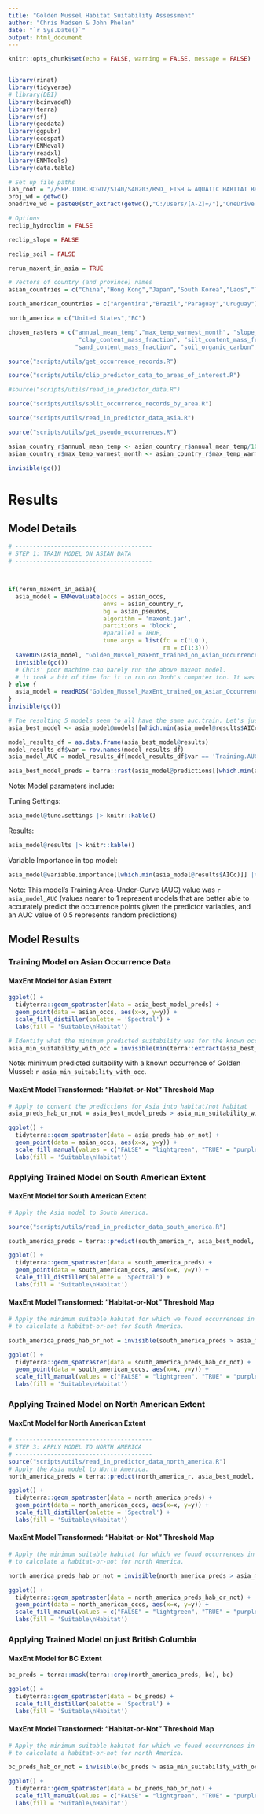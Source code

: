 ```yaml
---
title: "Golden Mussel Habitat Suitability Assessment"
author: "Chris Madsen & John Phelan"
date: "`r Sys.Date()`"
output: html_document
---
```


```r
knitr::opts_chunk$set(echo = FALSE, warning = FALSE, message = FALSE)


library(rinat)
library(tidyverse)
# library(DBI)
library(bcinvadeR)
library(terra)
library(sf)
library(geodata)
library(ggpubr)
library(ecospat)
library(ENMeval)
library(readxl)
library(ENMTools)
library(data.table)

# Set up file paths
lan_root = "//SFP.IDIR.BCGOV/S140/S40203/RSD_ FISH & AQUATIC HABITAT BRANCH/General/"
proj_wd = getwd()
onedrive_wd = paste0(str_extract(getwd(),"C:/Users/[A-Z]+/"),"OneDrive - Government of BC/data/")

# Options
reclip_hydroclim = FALSE

reclip_slope = FALSE

reclip_soil = FALSE

rerun_maxent_in_asia = TRUE

# Vectors of country (and province) names
asian_countries = c("China","Hong Kong","Japan","South Korea","Laos","Thailand","Taiwan")

south_american_countries = c("Argentina","Brazil","Paraguay","Uruguay")

north_america = c("United States","BC")

chosen_rasters = c("annual_mean_temp","max_temp_warmest_month", "slope_average",
                    "clay_content_mass_fraction", "silt_content_mass_fraction", 
                   "sand_content_mass_fraction", "soil_organic_carbon", "soil_pH_in_H2O")

source("scripts/utils/get_occurrence_records.R")

source("scripts/utils/clip_predictor_data_to_areas_of_interest.R")

#source("scripts/utils/read_in_predictor_data.R")

source("scripts/utils/split_occurrence_records_by_area.R")

source("scripts/utils/read_in_predictor_data_asia.R")

source("scripts/utils/get_pseudo_occurrences.R")

asian_country_r$annual_mean_temp <- asian_country_r$annual_mean_temp/10
asian_country_r$max_temp_warmest_month <- asian_country_r$max_temp_warmest_month/10

invisible(gc())

```

# Results {.tabset}

## Model Details 

```r

# ---------------------------------------
# STEP 1: TRAIN MODEL ON ASIAN DATA
# ---------------------------------------



if(rerun_maxent_in_asia){
  asia_model = ENMevaluate(occs = asian_occs,
                           envs = asian_country_r,
                           bg = asian_pseudos,
                           algorithm = 'maxent.jar',
                           partitions = 'block',
                           #parallel = TRUE,
                           tune.args = list(fc = c('LQ'),
                                            rm = c(1:3)))
  saveRDS(asia_model, "Golden_Mussel_MaxEnt_trained_on_Asian_Occurrences.rds")
  invisible(gc())
  # Chris' poor machine can barely run the above maxent model.
  # it took a bit of time for it to run on Jonh's computer too. It was not at all fast.
} else {
  asia_model = readRDS("Golden_Mussel_MaxEnt_trained_on_Asian_Occurrences.rds")
}
invisible(gc())

# The resulting 5 models seem to all have the same auc.train. Let's just use the first one.
asia_best_model <- asia_model@models[[which.min(asia_model@results$AICc)]]

model_results_df = as.data.frame(asia_best_model@results)
model_results_df$var = row.names(model_results_df)
asia_model_AUC = model_results_df[model_results_df$var == 'Training.AUC',]$V1

asia_best_model_preds = terra::rast(asia_model@predictions[[which.min(asia_model@results$AICc)]])
```

Note: Model parameters include:

Tuning Settings:
```r
asia_model@tune.settings |> knitr::kable()
```

Results:
```r
asia_model@results |> knitr::kable()
```

Variable Importance in top model:
```r
asia_model@variable.importance[[which.min(asia_model@results$AICc)]] |> knitr::kable()
```

Note: This model's Training Area-Under-Curve (AUC) value was `r asia_model_AUC` (values nearer to 1 represent models that are better able to accurately predict the occurrence points given the predictor variables, and an AUC value of 0.5 represents random predictions)

## Model Results

### Training Model on Asian Occurrence Data {.tabset}



#### MaxEnt Model for Asian Extent

```r
ggplot() + 
  tidyterra::geom_spatraster(data = asia_best_model_preds) + 
  geom_point(data = asian_occs, aes(x=x, y=y)) + 
  scale_fill_distiller(palette = 'Spectral') + 
  labs(fill = 'Suitable\nHabitat')
```

```r
# Identify what the minimum predicted suitability was for the known occurrence points.
asia_min_suitability_with_occ = invisible(min(terra::extract(asia_best_model_preds, asian_occs), na.rm=T))
```

Note: minimum predicted suitability with a known occurrence of Golden Mussel: `r asia_min_suitability_with_occ`.

#### MaxEnt Model Transformed: "Habitat-or-Not" Threshold Map
```r
# Apply to convert the predictions for Asia into habitat/not habitat
asia_preds_hab_or_not = asia_best_model_preds > asia_min_suitability_with_occ

ggplot() + 
  tidyterra::geom_spatraster(data = asia_preds_hab_or_not) + 
  geom_point(data = asian_occs, aes(x=x, y=y)) + 
  scale_fill_manual(values = c("FALSE" = "lightgreen", "TRUE" = "purple"), na.value = 'transparent') +
  labs(fill = 'Suitable\nHabitat')
```

### Applying Trained Model on South American Extent {.tabset}

#### MaxEnt Model for South American Extent

```r
# Apply the Asia model to South America.

source("scripts/utils/read_in_predictor_data_south_america.R")

south_america_preds = terra::predict(south_america_r, asia_best_model, type = "response", na.rm=T)

ggplot() + 
  tidyterra::geom_spatraster(data = south_america_preds) + 
  geom_point(data = south_american_occs, aes(x=x, y=y)) + 
  scale_fill_distiller(palette = 'Spectral') + 
  labs(fill = 'Suitable\nHabitat')
```

#### MaxEnt Model Transformed: "Habitat-or-Not" Threshold Map

```r
# Apply the minimum suitable habitat for which we found occurrences in asia,
# to calculate a habitat-or-not for South America.

south_america_preds_hab_or_not = invisible(south_america_preds > asia_min_suitability_with_occ)

ggplot() + 
  tidyterra::geom_spatraster(data = south_america_preds_hab_or_not) + 
  geom_point(data = south_american_occs, aes(x=x, y=y)) + 
  scale_fill_manual(values = c("FALSE" = "lightgreen", "TRUE" = "purple"), na.value = 'transparent') +
  labs(fill = 'Suitable\nHabitat')
```

### Applying Trained Model on North American Extent {.tabset}

#### MaxEnt Model for North American Extent

```r
# ---------------------------------------
# STEP 3: APPLY MODEL TO NORTH AMERICA
# ---------------------------------------
source("scripts/utils/read_in_predictor_data_north_america.R")
# Apply the Asia model to North America.
north_america_preds = terra::predict(north_america_r, asia_best_model, type = "response", na.rm=T)

ggplot() + 
  tidyterra::geom_spatraster(data = north_america_preds) + 
  geom_point(data = north_american_occs, aes(x=x, y=y)) + 
  scale_fill_distiller(palette = 'Spectral') + 
  labs(fill = 'Suitable\nHabitat')
```

#### MaxEnt Model Transformed: "Habitat-or-Not" Threshold Map

```r
# Apply the minimum suitable habitat for which we found occurrences in asia,
# to calculate a habitat-or-not for north America.

north_america_preds_hab_or_not = invisible(north_america_preds > asia_min_suitability_with_occ)

ggplot() + 
  tidyterra::geom_spatraster(data = north_america_preds_hab_or_not) + 
  geom_point(data = north_american_occs, aes(x=x, y=y)) + 
  scale_fill_manual(values = c("FALSE" = "lightgreen", "TRUE" = "purple"), na.value = 'transparent') +
  labs(fill = 'Suitable\nHabitat')

```

### Applying Trained Model on just British Columbia {.tabset}

#### MaxEnt Model for BC Extent

```r
bc_preds = terra::mask(terra::crop(north_america_preds, bc), bc)

ggplot() + 
  tidyterra::geom_spatraster(data = bc_preds) + 
  scale_fill_distiller(palette = 'Spectral') + 
  labs(fill = 'Suitable\nHabitat')
```

#### MaxEnt Model Transformed: "Habitat-or-Not" Threshold Map

```r
# Apply the minimum suitable habitat for which we found occurrences in asia,
# to calculate a habitat-or-not for north America.

bc_preds_hab_or_not = invisible(bc_preds > asia_min_suitability_with_occ)

ggplot() + 
  tidyterra::geom_spatraster(data = bc_preds_hab_or_not) + 
  scale_fill_manual(values = c("FALSE" = "lightgreen", "TRUE" = "purple"), na.value = 'transparent') +
  labs(fill = 'Suitable\nHabitat')

```